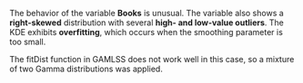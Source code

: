 The behavior of the variable **Books** is unusual. The variable also shows a **right-skewed** distribution with several **high- and low-value outliers**. The KDE exhibits **overfitting**, which occurs when the smoothing parameter is too small.

The fitDist function in GAMLSS does not work well in this case, so a mixture of two Gamma distributions was applied.